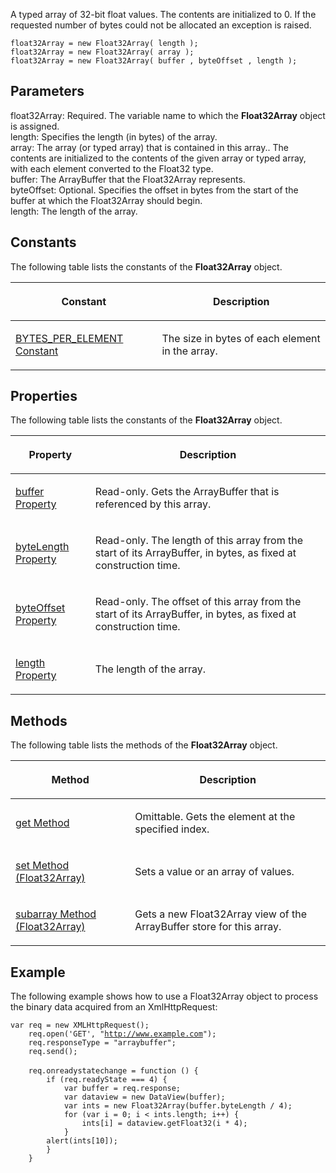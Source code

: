 A typed array of 32-bit float values. The contents are initialized to 0. If the requested number of bytes could not be allocated an exception is raised.

 float32Array = new Float32Array( length );
 float32Array = new Float32Array( array );
 float32Array = new Float32Array( buffer , byteOffset , length );
==Parameters==
; float32Array: Required. The variable name to which the '''Float32Array''' object is assigned.
; length: Specifies the length (in bytes) of the array.
; array: The array (or typed array) that is contained in this array.. The contents are initialized to the contents of the given array or typed array, with each element converted to the Float32 type.
; buffer: The ArrayBuffer that the Float32Array represents.
; byteOffset: Optional. Specifies the offset in bytes from the start of the buffer at which the Float32Array should begin.
; length: The length of the array.

==Constants==
The following table lists the constants of the '''Float32Array''' object.

{| class='wikitable'
|-
! Constant
! Description
|-
| [[javascript/Float32Array/BYTES PER ELEMENT|BYTES_PER_ELEMENT Constant]]
| The size in bytes of each element in the array.
|}

==Properties==
The following table lists the constants of the '''Float32Array''' object.

{| class='wikitable'
|-
! Property
! Description
|-
| [[javascript/Float32Array/buffer|buffer Property]]
| Read-only. Gets the ArrayBuffer that is referenced by this array.
|-
| [[javascript/Float32Array/byteLength|byteLength Property]]
| Read-only. The length of this array from the start of its ArrayBuffer, in bytes, as fixed at construction time.
|-
| [[javascript/Float32Array/byteOffset|byteOffset Property]]
| Read-only. The offset of this array from the start of its ArrayBuffer, in bytes, as fixed at construction time.
|-
| [[javascript/Float32Array/length|length Property]]
| The length of the array.
|}

==Methods==
The following table lists the methods of the '''Float32Array''' object.

{| class='wikitable'
|-
! Method
! Description
|-
| [[javascript/Float32Array/get|get Method]]
| Omittable. Gets the element at the specified index.
|-
| [[javascript/Float32Array/set|set Method (Float32Array)]]
| Sets a value or an array of values.
|-
| [[javascript/Float32Array/subarray|subarray Method (Float32Array)]]
| Gets a new Float32Array view of the ArrayBuffer store for this array.
|}

==Example==
The following example shows how to use a Float32Array object to process the binary data acquired from an XmlHttpRequest:

 var req = new XMLHttpRequest();
     req.open('GET', "http://www.example.com");
     req.responseType = "arraybuffer";
     req.send();
 
     req.onreadystatechange = function () {
         if (req.readyState === 4) {
             var buffer = req.response;
             var dataview = new DataView(buffer);
             var ints = new Float32Array(buffer.byteLength / 4);
             for (var i = 0; i &lt; ints.length; i++) {
                 ints[i] = dataview.getFloat32(i * 4);
             }
         alert(ints[10]);
         }
     }

